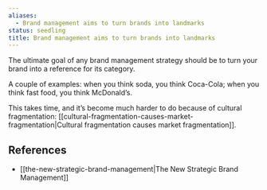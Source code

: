 ```yaml
---
aliases:
  - Brand management aims to turn brands into landmarks
status: seedling
title: Brand management aims to turn brands into landmarks
---
```

The ultimate goal of any brand management strategy should be to turn your brand into a reference for its category.

A couple of examples: when you think soda, you think Coca-Cola; when you think fast food, you think McDonald’s.

This takes time, and it’s become much harder to do because of cultural fragmentation: [[cultural-fragmentation-causes-market-fragmentation|Cultural fragmentation causes market fragmentation]].

## References

- [[the-new-strategic-brand-management|The New Strategic Brand Management]]
